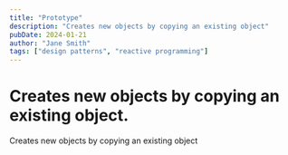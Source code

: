 ```yaml
---
title: "Prototype"
description: "Creates new objects by copying an existing object"
pubDate: 2024-01-21
author: "Jane Smith"
tags: ["design patterns", "reactive programming"]
---
```


# Creates new objects by copying an existing object.

Creates new objects by copying an existing object
